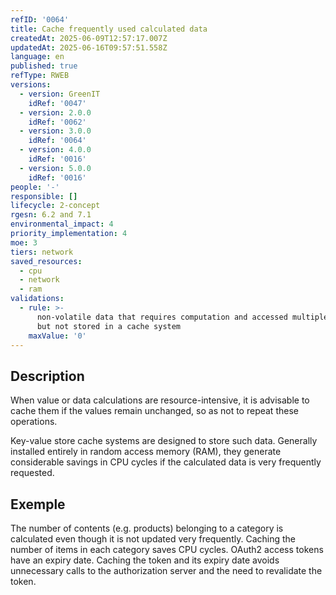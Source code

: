 ```yaml
---
refID: '0064'
title: Cache frequently used calculated data
createdAt: 2025-06-09T12:57:17.007Z
updatedAt: 2025-06-16T09:57:51.558Z
language: en
published: true
refType: RWEB
versions:
  - version: GreenIT
    idRef: '0047'
  - version: 2.0.0
    idRef: '0062'
  - version: 3.0.0
    idRef: '0064'
  - version: 4.0.0
    idRef: '0016'
  - version: 5.0.0
    idRef: '0016'
people: '-'
responsible: []
lifecycle: 2-concept
rgesn: 6.2 and 7.1
environmental_impact: 4
priority_implementation: 4
moe: 3
tiers: network
saved_resources:
  - cpu
  - network
  - ram
validations:
  - rule: >-
      non-volatile data that requires computation and accessed multiple times,
      but not stored in a cache system
    maxValue: '0'
---
```


## Description

When value or data calculations are resource-intensive, it is advisable to cache them if the values remain unchanged, so as not to repeat these operations.

Key-value store cache systems are designed to store such data. Generally installed entirely in random access memory (RAM), they generate considerable savings in CPU cycles if the calculated data is very frequently requested.

## Exemple

The number of contents (e.g. products) belonging to a category is calculated even though it is not updated very frequently. Caching the number of items in each category saves CPU cycles. OAuth2 access tokens have an expiry date. Caching the token and its expiry date avoids unnecessary calls to the authorization server and the need to revalidate the token.
